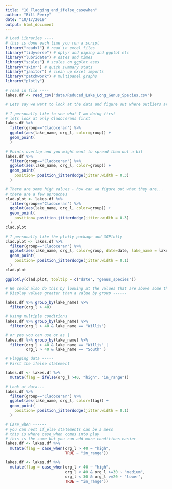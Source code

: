 ```yaml
---
title: "10_Flagging_and_ifelse_casewhen"
author: "Bill Perry"
date: "10/17/2019"
output: html_document
---
```


```r
# Load Libraries ----
# this is done each time you run a script
library("readxl") # read in excel files
library("tidyverse") # dplyr and piping and ggplot etc
library("lubridate") # dates and times
library("scales") # scales on ggplot ases
library("skimr") # quick summary stats
library("janitor") # clean up excel imports
library("patchwork") # multipanel graphs
library("plotly")
```


```r
# read in file ----
lakes.df <- read_csv("data/Reduced_Lake_Long_Genus_Species.csv")

```


```r
# Lets say we want to look at the data and figure out where outliers are

# I personally like to see what I am doing first
# lets look at only Cladocerans first
lakes.df %>% 
  filter(group=='Cladoceran') %>%
  ggplot(aes(lake_name, org_l, color=group)) +
  geom_point(
  ) 
```

```r
# Points overlap and you might want to spread them out a bit
lakes.df %>% 
  filter(group=='Cladoceran') %>%
  ggplot(aes(lake_name, org_l, color=group)) +
  geom_point(
    position= position_jitterdodge(jitter.width = 0.3)
  ) 
```

```r
# There are some high values - how can we figure out what they are...
# there are a few aproaches
clad.plot <- lakes.df %>% 
  filter(group=='Cladoceran') %>%
  ggplot(aes(lake_name, org_l, color=group)) +
  geom_point(
    position= position_jitterdodge(jitter.width = 0.3)
  ) 
clad.plot
```


```r
# I personally like the plotly package and GGPlotly
clad.plot <- lakes.df %>% 
  filter(group=='Cladoceran') %>%
  ggplot(aes(lake_name, org_l, color=group, date=date, lake_name = lake_name, genus_species= genus_species)) +
  geom_point(
    position= position_jitterdodge(jitter.width = 0.1)
  ) 
clad.plot
```

```r
ggplotly(clad.plot, tooltip = c("date", "genus_species"))
```


```r
# We could also do this by looking at the values that are above some threshold
# Display values greater than a value by group ------

lakes.df %>% group_by(lake_name) %>%
  filter(org_l > 40)

```


```r
# Using multiple conditions
lakes.df %>% group_by(lake_name) %>%
  filter(org_l > 40 & lake_name == "Willis")

```

```r
# or yes you can use or as |
lakes.df %>% group_by(lake_name) %>%
  filter(org_l > 40 & lake_name == "Willis" |
         org_l > 40 & lake_name == "South" )
```


```r
# Flagging data -----
# First the ifelse statement

lakes.df <- lakes.df %>%
  mutate(flag = ifelse(org_l >40, "high", "in_range"))
```





```r
# Look at data...
lakes.df %>% 
  filter(group=='Cladoceran') %>%
  ggplot(aes(lake_name, org_l, color=flag)) +
  geom_point(
    position= position_jitterdodge(jitter.width = 0.1)
  ) 
```





```r
# Case_when ------
# you can nest if_else statements can be a mess
# this is where case_when comes into play
# this is the same but you can add more conditions easier
lakes.df <- lakes.df %>%
  mutate(flag = case_when(org_l > 40 ~ "high",
                          TRUE ~ "in_range"))
```




```r
lakes.df <- lakes.df %>%
  mutate(flag = case_when(org_l > 40 ~ "high",
                          org_l < 40 & org_l >=30 ~ "medium",
                          org_l < 30 & org_l >=20 ~ "lower",
                          TRUE ~ "in_range"))
```







<!-- Global site tag (gtag.js) - Google Analytics -->
<script async src="https://www.googletagmanager.com/gtag/js?id=UA-88373117-6"></script>
<script>
  window.dataLayer = window.dataLayer || [];
  function gtag(){dataLayer.push(arguments);}
  gtag('js', new Date());

  gtag('config', 'UA-88373117-6');
</script>

